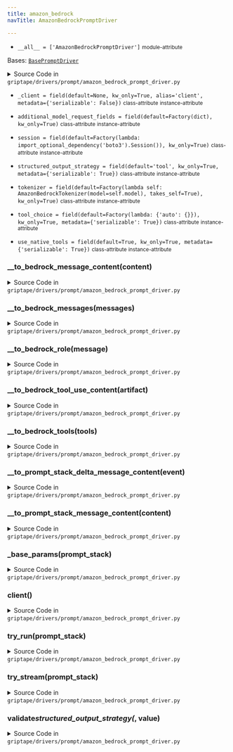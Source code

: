 ```yaml
---
title: amazon_bedrock
navTitle: AmazonBedrockPromptDriver

---
```


-   `__all__ = ['AmazonBedrockPromptDriver']` <small>module-attribute</small>  <span id="griptape.drivers.prompt.amazon_bedrock.__all__"></span> 

<span id="griptape.drivers.prompt.amazon_bedrock.AmazonBedrockPromptDriver"></span>

Bases:
 [`BasePromptDriver`](./#griptape.drivers.prompt.BasePromptDriver "BasePromptDriver (griptape.drivers.prompt.BasePromptDriver)")

<details><summary>Source Code in <code>griptape&#47;drivers&#47;prompt&#47;amazon_bedrock_prompt_driver.py</code></summary>

```python
@define
class AmazonBedrockPromptDriver(BasePromptDriver):
    session: boto3.Session = field(default=Factory(lambda: import_optional_dependency("boto3").Session()), kw_only=True)
    additional_model_request_fields: dict = field(default=Factory(dict), kw_only=True)
    tokenizer: BaseTokenizer = field(
        default=Factory(lambda self: AmazonBedrockTokenizer(model=self.model), takes_self=True),
        kw_only=True,
    )
    use_native_tools: bool = field(default=True, kw_only=True, metadata={"serializable": True})
    structured_output_strategy: StructuredOutputStrategy = field(
        default="tool", kw_only=True, metadata={"serializable": True}
    )
    tool_choice: dict = field(default=Factory(lambda: {"auto": {}}), kw_only=True, metadata={"serializable": True})
    _client: Optional[Any] = field(default=None, kw_only=True, alias="client", metadata={"serializable": False})

    @structured_output_strategy.validator  # pyright: ignore[reportAttributeAccessIssue, reportOptionalMemberAccess]
    def validate_structured_output_strategy(self, _: Attribute, value: str) -> str:
        if value == "native":
            raise ValueError(f"{__class__.__name__} does not support `{value}` structured output strategy.")

        return value

    @lazy_property()
    def client(self) -> Any:
        return self.session.client("bedrock-runtime")

    @observable
    def try_run(self, prompt_stack: PromptStack) -> Message:
        params = self._base_params(prompt_stack)
        logger.debug(params)
        response = self.client.converse(**params)
        logger.debug(response)

        usage = response["usage"]
        output_message = response["output"]["message"]

        message_content = output_message.get("content", [])

        # Move reasoning content to the beginning of the content to have it appear first in output
        reasoning_content_index = next(
            (i for i, content in enumerate(message_content) if "reasoningContent" in content),
            None,
        )
        if reasoning_content_index is not None:
            message_content.insert(0, message_content.pop(reasoning_content_index))

        return Message(
            content=[self.__to_prompt_stack_message_content(content) for content in message_content],
            role=Message.ASSISTANT_ROLE,
            usage=Message.Usage(input_tokens=usage["inputTokens"], output_tokens=usage["outputTokens"]),
        )

    @observable
    def try_stream(self, prompt_stack: PromptStack) -> Iterator[DeltaMessage]:
        params = self._base_params(prompt_stack)
        logger.debug(params)
        response = self.client.converse_stream(**params)

        stream = response.get("stream")
        if stream is not None:
            for event in stream:
                logger.debug(event)
                if "contentBlockDelta" in event or "contentBlockStart" in event:
                    yield DeltaMessage(content=self.__to_prompt_stack_delta_message_content(event))
                elif "metadata" in event:
                    usage = event["metadata"]["usage"]
                    yield DeltaMessage(
                        usage=DeltaMessage.Usage(
                            input_tokens=usage["inputTokens"],
                            output_tokens=usage["outputTokens"],
                        ),
                    )
        else:
            raise Exception("model response is empty")

    def _base_params(self, prompt_stack: PromptStack) -> dict:
        system_messages = [{"text": message.to_text()} for message in prompt_stack.system_messages]
        messages = self.__to_bedrock_messages([message for message in prompt_stack.messages if not message.is_system()])

        params = {
            "modelId": self.model,
            "messages": messages,
            "system": system_messages,
            "inferenceConfig": {
                "temperature": self.temperature,
                **({"maxTokens": self.max_tokens} if self.max_tokens is not None else {}),
            },
            "additionalModelRequestFields": self.additional_model_request_fields,
            **self.extra_params,
        }

        if prompt_stack.tools and self.use_native_tools:
            params["toolConfig"] = {
                "tools": [],
                "toolChoice": self.tool_choice,
            }

            if prompt_stack.output_schema is not None and self.structured_output_strategy == "tool":
                params["toolConfig"]["toolChoice"] = {"any": {}}

            params["toolConfig"]["tools"] = self.__to_bedrock_tools(prompt_stack.tools)

        return params

    def __to_bedrock_messages(self, messages: list[Message]) -> list[dict]:
        return [
            {
                "role": self.__to_bedrock_role(message),
                "content": [self.__to_bedrock_message_content(content) for content in message.content],
            }
            for message in messages
        ]

    def __to_bedrock_role(self, message: Message) -> str:
        if message.is_assistant():
            return "assistant"
        return "user"

    def __to_bedrock_tools(self, tools: list[BaseTool]) -> list[dict]:
        return [
            {
                "toolSpec": {
                    "name": tool.to_native_tool_name(activity),
                    "description": tool.activity_description(activity),
                    "inputSchema": {
                        "json": tool.to_activity_json_schema(activity, "http://json-schema.org/draft-07/schema#"),
                    },
                },
            }
            for tool in tools
            for activity in tool.activities()
        ]

    def __to_bedrock_message_content(self, content: BaseMessageContent) -> dict:
        if isinstance(content, TextMessageContent):
            return {"text": content.artifact.to_text()}
        if isinstance(content, ImageMessageContent):
            artifact = content.artifact
            if isinstance(artifact, ImageArtifact):
                return {"image": {"format": artifact.format, "source": {"bytes": artifact.value}}}
            if isinstance(artifact, ImageUrlArtifact):
                return {"image": {"format": "png", "source": {"s3Location": {"uri": artifact.value}}}}
            raise ValueError(f"Unsupported image artifact type: {type(artifact)}")
        if isinstance(content, ActionCallMessageContent):
            action_call = content.artifact.value

            return {
                "toolUse": {
                    "toolUseId": action_call.tag,
                    "name": f"{action_call.name}_{action_call.path}",
                    "input": action_call.input,
                },
            }
        if isinstance(content, ActionResultMessageContent):
            artifact = content.artifact

            if isinstance(artifact, ListArtifact):
                message_content = [self.__to_bedrock_tool_use_content(artifact) for artifact in artifact.value]
            else:
                message_content = [self.__to_bedrock_tool_use_content(artifact)]

            return {
                "toolResult": {
                    "toolUseId": content.action.tag,
                    "content": message_content,
                    "status": "error" if isinstance(artifact, ErrorArtifact) else "success",
                },
            }
        return content.artifact.value

    def __to_bedrock_tool_use_content(self, artifact: BaseArtifact) -> dict:
        if isinstance(artifact, ImageArtifact):
            return {"image": {"format": artifact.format, "source": {"bytes": artifact.value}}}
        return {"text": artifact.to_text()}

    def __to_prompt_stack_message_content(self, content: dict) -> BaseMessageContent:
        if "text" in content:
            return TextMessageContent(TextArtifact(content["text"]))
        if "toolUse" in content:
            name, path = ToolAction.from_native_tool_name(content["toolUse"]["name"])
            return ActionCallMessageContent(
                artifact=ActionArtifact(
                    value=ToolAction(
                        tag=content["toolUse"]["toolUseId"],
                        name=name,
                        path=path,
                        input=content["toolUse"]["input"],
                    ),
                ),
            )
        if "reasoningContent" in content:
            return TextMessageContent(TextArtifact(content["reasoningContent"]["reasoningText"]["text"]))
        raise ValueError(f"Unsupported message content type: {content}")

    def __to_prompt_stack_delta_message_content(self, event: dict) -> BaseDeltaMessageContent:
        if "contentBlockStart" in event:
            content_block = event["contentBlockStart"]["start"]

            if "toolUse" in content_block:
                name, path = ToolAction.from_native_tool_name(content_block["toolUse"]["name"])

                return ActionCallDeltaMessageContent(
                    index=event["contentBlockStart"]["contentBlockIndex"],
                    tag=content_block["toolUse"]["toolUseId"],
                    name=name,
                    path=path,
                )
            if "text" in content_block:
                return TextDeltaMessageContent(
                    content_block["text"],
                    index=event["contentBlockStart"]["contentBlockIndex"],
                )
            raise ValueError(f"Unsupported message content type: {event}")
        if "contentBlockDelta" in event:
            content_block_delta = event["contentBlockDelta"]

            if "text" in content_block_delta["delta"]:
                return TextDeltaMessageContent(
                    content_block_delta["delta"]["text"],
                    index=content_block_delta["contentBlockIndex"],
                )
            if "toolUse" in content_block_delta["delta"]:
                return ActionCallDeltaMessageContent(
                    index=content_block_delta["contentBlockIndex"],
                    partial_input=content_block_delta["delta"]["toolUse"]["input"],
                )
            raise ValueError(f"Unsupported message content type: {event}")
        raise ValueError(f"Unsupported message content type: {event}")
```

</details>

-   `_client = field(default=None, kw_only=True, alias='client', metadata={'serializable': False})` <small>class-attribute</small> <small>instance-attribute</small>  <span id="griptape.drivers.prompt.amazon_bedrock.AmazonBedrockPromptDriver._client"></span> 

-   `additional_model_request_fields = field(default=Factory(dict), kw_only=True)` <small>class-attribute</small> <small>instance-attribute</small>  <span id="griptape.drivers.prompt.amazon_bedrock.AmazonBedrockPromptDriver.additional_model_request_fields"></span> 

-   `session = field(default=Factory(lambda: import_optional_dependency('boto3').Session()), kw_only=True)` <small>class-attribute</small> <small>instance-attribute</small>  <span id="griptape.drivers.prompt.amazon_bedrock.AmazonBedrockPromptDriver.session"></span> 

-   `structured_output_strategy = field(default='tool', kw_only=True, metadata={'serializable': True})` <small>class-attribute</small> <small>instance-attribute</small>  <span id="griptape.drivers.prompt.amazon_bedrock.AmazonBedrockPromptDriver.structured_output_strategy"></span> 

-   `tokenizer = field(default=Factory(lambda self: AmazonBedrockTokenizer(model=self.model), takes_self=True), kw_only=True)` <small>class-attribute</small> <small>instance-attribute</small>  <span id="griptape.drivers.prompt.amazon_bedrock.AmazonBedrockPromptDriver.tokenizer"></span> 

-   `tool_choice = field(default=Factory(lambda: {'auto': {}}), kw_only=True, metadata={'serializable': True})` <small>class-attribute</small> <small>instance-attribute</small>  <span id="griptape.drivers.prompt.amazon_bedrock.AmazonBedrockPromptDriver.tool_choice"></span> 

-   `use_native_tools = field(default=True, kw_only=True, metadata={'serializable': True})` <small>class-attribute</small> <small>instance-attribute</small>  <span id="griptape.drivers.prompt.amazon_bedrock.AmazonBedrockPromptDriver.use_native_tools"></span> 

<span id="griptape.drivers.prompt.amazon_bedrock.AmazonBedrockPromptDriver.__to_bedrock_message_content"></span>

### \_\_to_bedrock_message_content(content)

<details><summary>Source Code in <code>griptape&#47;drivers&#47;prompt&#47;amazon_bedrock_prompt_driver.py</code></summary>

```python
def __to_bedrock_message_content(self, content: BaseMessageContent) -> dict:
    if isinstance(content, TextMessageContent):
        return {"text": content.artifact.to_text()}
    if isinstance(content, ImageMessageContent):
        artifact = content.artifact
        if isinstance(artifact, ImageArtifact):
            return {"image": {"format": artifact.format, "source": {"bytes": artifact.value}}}
        if isinstance(artifact, ImageUrlArtifact):
            return {"image": {"format": "png", "source": {"s3Location": {"uri": artifact.value}}}}
        raise ValueError(f"Unsupported image artifact type: {type(artifact)}")
    if isinstance(content, ActionCallMessageContent):
        action_call = content.artifact.value

        return {
            "toolUse": {
                "toolUseId": action_call.tag,
                "name": f"{action_call.name}_{action_call.path}",
                "input": action_call.input,
            },
        }
    if isinstance(content, ActionResultMessageContent):
        artifact = content.artifact

        if isinstance(artifact, ListArtifact):
            message_content = [self.__to_bedrock_tool_use_content(artifact) for artifact in artifact.value]
        else:
            message_content = [self.__to_bedrock_tool_use_content(artifact)]

        return {
            "toolResult": {
                "toolUseId": content.action.tag,
                "content": message_content,
                "status": "error" if isinstance(artifact, ErrorArtifact) else "success",
            },
        }
    return content.artifact.value
```

</details>

<span id="griptape.drivers.prompt.amazon_bedrock.AmazonBedrockPromptDriver.__to_bedrock_messages"></span>

### \_\_to_bedrock_messages(messages)

<details><summary>Source Code in <code>griptape&#47;drivers&#47;prompt&#47;amazon_bedrock_prompt_driver.py</code></summary>

```python
def __to_bedrock_messages(self, messages: list[Message]) -> list[dict]:
    return [
        {
            "role": self.__to_bedrock_role(message),
            "content": [self.__to_bedrock_message_content(content) for content in message.content],
        }
        for message in messages
    ]
```

</details>

<span id="griptape.drivers.prompt.amazon_bedrock.AmazonBedrockPromptDriver.__to_bedrock_role"></span>

### \_\_to_bedrock_role(message)

<details><summary>Source Code in <code>griptape&#47;drivers&#47;prompt&#47;amazon_bedrock_prompt_driver.py</code></summary>

```python
def __to_bedrock_role(self, message: Message) -> str:
    if message.is_assistant():
        return "assistant"
    return "user"
```

</details>

<span id="griptape.drivers.prompt.amazon_bedrock.AmazonBedrockPromptDriver.__to_bedrock_tool_use_content"></span>

### \_\_to_bedrock_tool_use_content(artifact)

<details><summary>Source Code in <code>griptape&#47;drivers&#47;prompt&#47;amazon_bedrock_prompt_driver.py</code></summary>

```python
def __to_bedrock_tool_use_content(self, artifact: BaseArtifact) -> dict:
    if isinstance(artifact, ImageArtifact):
        return {"image": {"format": artifact.format, "source": {"bytes": artifact.value}}}
    return {"text": artifact.to_text()}
```

</details>

<span id="griptape.drivers.prompt.amazon_bedrock.AmazonBedrockPromptDriver.__to_bedrock_tools"></span>

### \_\_to_bedrock_tools(tools)

<details><summary>Source Code in <code>griptape&#47;drivers&#47;prompt&#47;amazon_bedrock_prompt_driver.py</code></summary>

```python
def __to_bedrock_tools(self, tools: list[BaseTool]) -> list[dict]:
    return [
        {
            "toolSpec": {
                "name": tool.to_native_tool_name(activity),
                "description": tool.activity_description(activity),
                "inputSchema": {
                    "json": tool.to_activity_json_schema(activity, "http://json-schema.org/draft-07/schema#"),
                },
            },
        }
        for tool in tools
        for activity in tool.activities()
    ]
```

</details>

<span id="griptape.drivers.prompt.amazon_bedrock.AmazonBedrockPromptDriver.__to_prompt_stack_delta_message_content"></span>

### \_\_to_prompt_stack_delta_message_content(event)

<details><summary>Source Code in <code>griptape&#47;drivers&#47;prompt&#47;amazon_bedrock_prompt_driver.py</code></summary>

```python
def __to_prompt_stack_delta_message_content(self, event: dict) -> BaseDeltaMessageContent:
    if "contentBlockStart" in event:
        content_block = event["contentBlockStart"]["start"]

        if "toolUse" in content_block:
            name, path = ToolAction.from_native_tool_name(content_block["toolUse"]["name"])

            return ActionCallDeltaMessageContent(
                index=event["contentBlockStart"]["contentBlockIndex"],
                tag=content_block["toolUse"]["toolUseId"],
                name=name,
                path=path,
            )
        if "text" in content_block:
            return TextDeltaMessageContent(
                content_block["text"],
                index=event["contentBlockStart"]["contentBlockIndex"],
            )
        raise ValueError(f"Unsupported message content type: {event}")
    if "contentBlockDelta" in event:
        content_block_delta = event["contentBlockDelta"]

        if "text" in content_block_delta["delta"]:
            return TextDeltaMessageContent(
                content_block_delta["delta"]["text"],
                index=content_block_delta["contentBlockIndex"],
            )
        if "toolUse" in content_block_delta["delta"]:
            return ActionCallDeltaMessageContent(
                index=content_block_delta["contentBlockIndex"],
                partial_input=content_block_delta["delta"]["toolUse"]["input"],
            )
        raise ValueError(f"Unsupported message content type: {event}")
    raise ValueError(f"Unsupported message content type: {event}")
```

</details>

<span id="griptape.drivers.prompt.amazon_bedrock.AmazonBedrockPromptDriver.__to_prompt_stack_message_content"></span>

### \_\_to_prompt_stack_message_content(content)

<details><summary>Source Code in <code>griptape&#47;drivers&#47;prompt&#47;amazon_bedrock_prompt_driver.py</code></summary>

```python
def __to_prompt_stack_message_content(self, content: dict) -> BaseMessageContent:
    if "text" in content:
        return TextMessageContent(TextArtifact(content["text"]))
    if "toolUse" in content:
        name, path = ToolAction.from_native_tool_name(content["toolUse"]["name"])
        return ActionCallMessageContent(
            artifact=ActionArtifact(
                value=ToolAction(
                    tag=content["toolUse"]["toolUseId"],
                    name=name,
                    path=path,
                    input=content["toolUse"]["input"],
                ),
            ),
        )
    if "reasoningContent" in content:
        return TextMessageContent(TextArtifact(content["reasoningContent"]["reasoningText"]["text"]))
    raise ValueError(f"Unsupported message content type: {content}")
```

</details>

<span id="griptape.drivers.prompt.amazon_bedrock.AmazonBedrockPromptDriver._base_params"></span>

### \_base_params(prompt_stack)

<details><summary>Source Code in <code>griptape&#47;drivers&#47;prompt&#47;amazon_bedrock_prompt_driver.py</code></summary>

```python
def _base_params(self, prompt_stack: PromptStack) -> dict:
    system_messages = [{"text": message.to_text()} for message in prompt_stack.system_messages]
    messages = self.__to_bedrock_messages([message for message in prompt_stack.messages if not message.is_system()])

    params = {
        "modelId": self.model,
        "messages": messages,
        "system": system_messages,
        "inferenceConfig": {
            "temperature": self.temperature,
            **({"maxTokens": self.max_tokens} if self.max_tokens is not None else {}),
        },
        "additionalModelRequestFields": self.additional_model_request_fields,
        **self.extra_params,
    }

    if prompt_stack.tools and self.use_native_tools:
        params["toolConfig"] = {
            "tools": [],
            "toolChoice": self.tool_choice,
        }

        if prompt_stack.output_schema is not None and self.structured_output_strategy == "tool":
            params["toolConfig"]["toolChoice"] = {"any": {}}

        params["toolConfig"]["tools"] = self.__to_bedrock_tools(prompt_stack.tools)

    return params
```

</details>

<span id="griptape.drivers.prompt.amazon_bedrock.AmazonBedrockPromptDriver.client"></span>

### client()

<details><summary>Source Code in <code>griptape&#47;drivers&#47;prompt&#47;amazon_bedrock_prompt_driver.py</code></summary>

```python
@lazy_property()
def client(self) -> Any:
    return self.session.client("bedrock-runtime")
```

</details>

<span id="griptape.drivers.prompt.amazon_bedrock.AmazonBedrockPromptDriver.try_run"></span>

### try_run(prompt_stack)

<details><summary>Source Code in <code>griptape&#47;drivers&#47;prompt&#47;amazon_bedrock_prompt_driver.py</code></summary>

```python
@observable
def try_run(self, prompt_stack: PromptStack) -> Message:
    params = self._base_params(prompt_stack)
    logger.debug(params)
    response = self.client.converse(**params)
    logger.debug(response)

    usage = response["usage"]
    output_message = response["output"]["message"]

    message_content = output_message.get("content", [])

    # Move reasoning content to the beginning of the content to have it appear first in output
    reasoning_content_index = next(
        (i for i, content in enumerate(message_content) if "reasoningContent" in content),
        None,
    )
    if reasoning_content_index is not None:
        message_content.insert(0, message_content.pop(reasoning_content_index))

    return Message(
        content=[self.__to_prompt_stack_message_content(content) for content in message_content],
        role=Message.ASSISTANT_ROLE,
        usage=Message.Usage(input_tokens=usage["inputTokens"], output_tokens=usage["outputTokens"]),
    )
```

</details>

<span id="griptape.drivers.prompt.amazon_bedrock.AmazonBedrockPromptDriver.try_stream"></span>

### try_stream(prompt_stack)

<details><summary>Source Code in <code>griptape&#47;drivers&#47;prompt&#47;amazon_bedrock_prompt_driver.py</code></summary>

```python
@observable
def try_stream(self, prompt_stack: PromptStack) -> Iterator[DeltaMessage]:
    params = self._base_params(prompt_stack)
    logger.debug(params)
    response = self.client.converse_stream(**params)

    stream = response.get("stream")
    if stream is not None:
        for event in stream:
            logger.debug(event)
            if "contentBlockDelta" in event or "contentBlockStart" in event:
                yield DeltaMessage(content=self.__to_prompt_stack_delta_message_content(event))
            elif "metadata" in event:
                usage = event["metadata"]["usage"]
                yield DeltaMessage(
                    usage=DeltaMessage.Usage(
                        input_tokens=usage["inputTokens"],
                        output_tokens=usage["outputTokens"],
                    ),
                )
    else:
        raise Exception("model response is empty")
```

</details>

<span id="griptape.drivers.prompt.amazon_bedrock.AmazonBedrockPromptDriver.validate_structured_output_strategy"></span>

### validate*structured_output_strategy(*, value)

<details><summary>Source Code in <code>griptape&#47;drivers&#47;prompt&#47;amazon_bedrock_prompt_driver.py</code></summary>

```python
@structured_output_strategy.validator  # pyright: ignore[reportAttributeAccessIssue, reportOptionalMemberAccess]
def validate_structured_output_strategy(self, _: Attribute, value: str) -> str:
    if value == "native":
        raise ValueError(f"{__class__.__name__} does not support `{value}` structured output strategy.")

    return value
```

</details>
